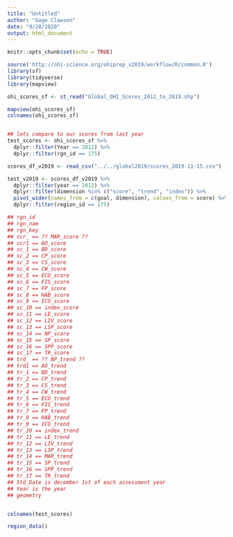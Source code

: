 ```yaml
---
title: "Untitled"
author: "Gage Clawson"
date: "9/28/2020"
output: html_document
---
```


```r
knitr::opts_chunk$set(echo = TRUE)

source('http://ohi-science.org/ohiprep_v2019/workflow/R/common.R')
library(sf)
library(tidyverse)
library(mapview)

```


```r
ohi_scores_sf <- st_read("Global_OHI_Scores_2012_to_2019.shp")

mapview(ohi_scores_sf)
colnames(ohi_scores_sf)


## lets compare to our scores from last year 
test_scores <- ohi_scores_sf %>%
  dplyr::filter(Year == 2012) %>%
  dplyr::filter(rgn_id == 175)

scores_df_v2019 <- read_csv("../../global2019/scores_2019-11-15.csv") 

test_v2019 <- scores_df_v2019 %>%
  dplyr::filter(year == 2012) %>%
  dplyr::filter(dimension %in% c("score", "trend", "index")) %>%
  pivot_wider(names_from = c(goal, dimension), values_from = score) %>%
  dplyr::filter(region_id == 175)

## rgn_id
## rgn_nam
## rgn_key
## scr_ == ?? MAR_score ??
## scr1 == AO_score
## sc_1 == BD_score
## sc_2 == CP_score
## sc_3 == CS_score 
## sc_4 == CW_score
## sc_5 == ECO_score
## sc_6 == FIS_score
## sc_7 == FP_score
## sc_8 == HAB_score
## sc_9 == ICO_score
## sc_10 == index_score
## sc_11 == LE_score
## sc_12 == LIV_score
## sc_13 == LSP_score
## sc_14 == NP_score
## sc_15 == SP_score
## sc_16 == SPP_score
## sc_17 == TR_score
## trd_ == ?? NP_trend ??
## trd1 == AO_trend
## tr_1 == BD_trend
## tr_2 == CP_trend
## tr_3 == CS_trend 
## tr_4 == CW_trend
## tr_5 == ECO_trend
## tr_6 == FIS_trend
## tr_7 == FP_trend
## tr_8 == HAB_trend
## tr_9 == ICO_trend
## tr_10 == index_trend
## tr_11 == LE_trend
## tr_12 == LIV_trend
## tr_13 == LSP_trend
## tr_14 == MAR_trend
## tr_15 == SP_trend
## tr_16 == SPP_trend
## tr_17 == TR_trend
## Std_Date is december 1st of each assessment year 
## Year is the year
## geometry


colnames(test_scores)

region_data()
```


